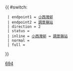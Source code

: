 {{Error|錯誤：此模板已停用。請見[[Template:HK Bus Route Cross Harbour/doc]]。}}{{ #switch: {{{format|}}}
  | endpoint1 = [[小西灣邨巴士總站|小西灣邨]]
  | endpoint2 = [[調景嶺站公共運輸交匯處|調景嶺站]]
  | direction = 2
  | status = 
  | inline = [[小西灣邨巴士總站|小西灣邨]] ↔ [[調景嶺站公共運輸交匯處|調景嶺站]]
  | normal =
  | full =
}}<noinclude>[[Category:過海隧道巴士路線模板|694]]</noinclude>